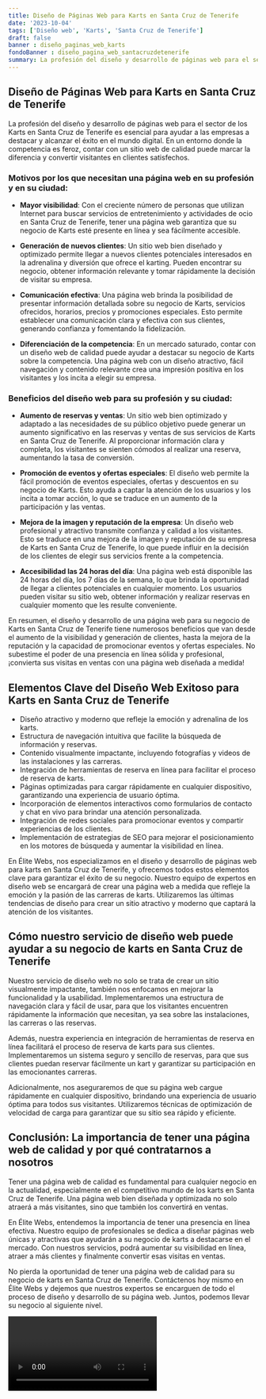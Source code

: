 ```yaml
---
title: Diseño de Páginas Web para Karts en Santa Cruz de Tenerife
date: '2023-10-04'
tags: ['Diseño web', 'Karts', 'Santa Cruz de Tenerife']
draft: false
banner : diseño_paginas_web_karts
fondoBanner : diseño_pagina_web_santacruzdetenerife
summary: La profesión del diseño y desarrollo de páginas web para el sector de los Karts en Santa Cruz de Tenerife es esencial para ayudar a las empresas a destacar y alcanzar el éxito en el mundo digital. En un entorno donde la competencia es feroz, contar con un sitio web de calidad puede marcar la diferencia y convertir visitantes en clientes satisfechos.
---
```


## Diseño de Páginas Web para Karts en Santa Cruz de Tenerife

La profesión del diseño y desarrollo de páginas web para el sector de los Karts en Santa Cruz de Tenerife es esencial para ayudar a las empresas a destacar y alcanzar el éxito en el mundo digital. En un entorno donde la competencia es feroz, contar con un sitio web de calidad puede marcar la diferencia y convertir visitantes en clientes satisfechos.

### Motivos por los que necesitan una página web en su profesión y en su ciudad:

- **Mayor visibilidad**: Con el creciente número de personas que utilizan Internet para buscar servicios de entretenimiento y actividades de ocio en Santa Cruz de Tenerife, tener una página web garantiza que su negocio de Karts esté presente en línea y sea fácilmente accesible.

- **Generación de nuevos clientes**: Un sitio web bien diseñado y optimizado permite llegar a nuevos clientes potenciales interesados en la adrenalina y diversión que ofrece el karting. Pueden encontrar su negocio, obtener información relevante y tomar rápidamente la decisión de visitar su empresa.

- **Comunicación efectiva**: Una página web brinda la posibilidad de presentar información detallada sobre su negocio de Karts, servicios ofrecidos, horarios, precios y promociones especiales. Esto permite establecer una comunicación clara y efectiva con sus clientes, generando confianza y fomentando la fidelización.

- **Diferenciación de la competencia**: En un mercado saturado, contar con un diseño web de calidad puede ayudar a destacar su negocio de Karts sobre la competencia. Una página web con un diseño atractivo, fácil navegación y contenido relevante crea una impresión positiva en los visitantes y los incita a elegir su empresa.

### Beneficios del diseño web para su profesión y su ciudad:

- **Aumento de reservas y ventas**: Un sitio web bien optimizado y adaptado a las necesidades de su público objetivo puede generar un aumento significativo en las reservas y ventas de sus servicios de Karts en Santa Cruz de Tenerife. Al proporcionar información clara y completa, los visitantes se sienten cómodos al realizar una reserva, aumentando la tasa de conversión.

- **Promoción de eventos y ofertas especiales**: El diseño web permite la fácil promoción de eventos especiales, ofertas y descuentos en su negocio de Karts. Esto ayuda a captar la atención de los usuarios y los incita a tomar acción, lo que se traduce en un aumento de la participación y las ventas.

- **Mejora de la imagen y reputación de la empresa**: Un diseño web profesional y atractivo transmite confianza y calidad a los visitantes. Esto se traduce en una mejora de la imagen y reputación de su empresa de Karts en Santa Cruz de Tenerife, lo que puede influir en la decisión de los clientes de elegir sus servicios frente a la competencia.

- **Accesibilidad las 24 horas del día**: Una página web está disponible las 24 horas del día, los 7 días de la semana, lo que brinda la oportunidad de llegar a clientes potenciales en cualquier momento. Los usuarios pueden visitar su sitio web, obtener información y realizar reservas en cualquier momento que les resulte conveniente.

En resumen, el diseño y desarrollo de una página web para su negocio de Karts en Santa Cruz de Tenerife tiene numerosos beneficios que van desde el aumento de la visibilidad y generación de clientes, hasta la mejora de la reputación y la capacidad de promocionar eventos y ofertas especiales. No subestime el poder de una presencia en línea sólida y profesional, ¡convierta sus visitas en ventas con una página web diseñada a medida!

<GifSeo />

<Cta />

## Elementos Clave del Diseño Web Exitoso para Karts en Santa Cruz de Tenerife

- Diseño atractivo y moderno que refleje la emoción y adrenalina de los karts.
- Estructura de navegación intuitiva que facilite la búsqueda de información y reservas.
- Contenido visualmente impactante, incluyendo fotografías y videos de las instalaciones y las carreras.
- Integración de herramientas de reserva en línea para facilitar el proceso de reserva de karts.
- Páginas optimizadas para cargar rápidamente en cualquier dispositivo, garantizando una experiencia de usuario óptima.
- Incorporación de elementos interactivos como formularios de contacto y chat en vivo para brindar una atención personalizada.
- Integración de redes sociales para promocionar eventos y compartir experiencias de los clientes.
- Implementación de estrategias de SEO para mejorar el posicionamiento en los motores de búsqueda y aumentar la visibilidad en línea.

En Élite Webs, nos especializamos en el diseño y desarrollo de páginas web para karts en Santa Cruz de Tenerife, y ofrecemos todos estos elementos clave para garantizar el éxito de su negocio. Nuestro equipo de expertos en diseño web se encargará de crear una página web a medida que refleje la emoción y la pasión de las carreras de karts. Utilizaremos las últimas tendencias de diseño para crear un sitio atractivo y moderno que captará la atención de los visitantes.

## Cómo nuestro servicio de diseño web puede ayudar a su negocio de karts en Santa Cruz de Tenerife

Nuestro servicio de diseño web no solo se trata de crear un sitio visualmente impactante, también nos enfocamos en mejorar la funcionalidad y la usabilidad. Implementaremos una estructura de navegación clara y fácil de usar, para que los visitantes encuentren rápidamente la información que necesitan, ya sea sobre las instalaciones, las carreras o las reservas.

Además, nuestra experiencia en integración de herramientas de reserva en línea facilitará el proceso de reserva de karts para sus clientes. Implementaremos un sistema seguro y sencillo de reservas, para que sus clientes puedan reservar fácilmente un kart y garantizar su participación en las emocionantes carreras.

Adicionalmente, nos aseguraremos de que su página web cargue rápidamente en cualquier dispositivo, brindando una experiencia de usuario óptima para todos sus visitantes. Utilizaremos técnicas de optimización de velocidad de carga para garantizar que su sitio sea rápido y eficiente.

## Conclusión: La importancia de tener una página web de calidad y por qué contratarnos a nosotros

Tener una página web de calidad es fundamental para cualquier negocio en la actualidad, especialmente en el competitivo mundo de los karts en Santa Cruz de Tenerife. Una página web bien diseñada y optimizada no solo atraerá a más visitantes, sino que también los convertirá en ventas.

En Élite Webs, entendemos la importancia de tener una presencia en línea efectiva. Nuestro equipo de profesionales se dedica a diseñar páginas web únicas y atractivas que ayudarán a su negocio de karts a destacarse en el mercado. Con nuestros servicios, podrá aumentar su visibilidad en línea, atraer a más clientes y finalmente convertir esas visitas en ventas.

No pierda la oportunidad de tener una página web de calidad para su negocio de karts en Santa Cruz de Tenerife. Contáctenos hoy mismo en Élite Webs y dejemos que nuestros expertos se encarguen de todo el proceso de diseño y desarrollo de su página web. Juntos, podemos llevar su negocio al siguiente nivel.

<Video />

<CtaBot job='Karts' city='Santa Cruz de Tenerife'/>

<Gmaps query='Santa Cruz de Tenerife+españa+maps' />